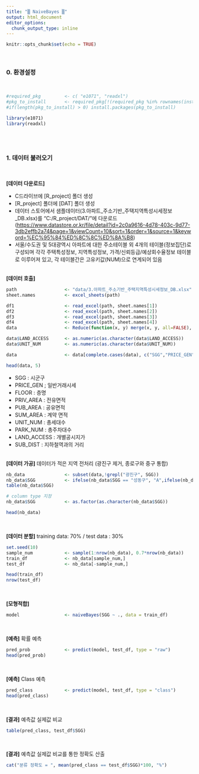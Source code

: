 ```yaml
---
title: "▒ NaiveBayes ▒"
output: html_document
editor_options: 
  chunk_output_type: inline
---
```


```r
knitr::opts_chunk$set(echo = TRUE)
```
<br /> 

### **0. 환경설정**
<br />

```r
#required_pkg         <- c( "e1071", "readxl")
#pkg_to_install       <- required_pkg[!(required_pkg %in% rownames(installed.packages()))]
#if(length(pkg_to_install) > 0) install.packages(pkg_to_install)

library(e1071)
library(readxl)
```
<br /> 
<br /> 

### **1. 데이터 불러오기 **
<br />

**[데이터 다운로드]** <br />

* C드라이브에 [R_project] 폴더 생성<br />
* [R_project] 폴더에 [DAT] 폴더 생성<br />
* 데이터 스토어에서 샘플데이터(3.아파트_주소기반_주택지역특성시세정보_DB.xlsx)를 "C:/R_project/DAT/"에 다운로드  (<https://www.datastore.or.kr/file/detail?id=2c0a9616-4d78-403c-9d77-3db2effb2a74&page=1&viewCount=10&sort=1&order=1&source=1&keyword=%EC%95%84%ED%8C%8C%ED%8A%B8>)<br />
* 서울/수도권 및 5대광역시 아파트에 대한 주소테이블 외 4개의 테이블(정보집단)로 구성되며 각각 주택특성정보, 지역특성정보, 가격/신뢰등급/예상회수율정보 테이블로 이루어져 있고, 각 테이블간은 고유키값(NUM)으로 연계되어 있음 
<br />
<br />

**[데이터 호출]** 
```r
path                  <- "data/3.아파트_주소기반_주택지역특성시세정보_DB.xlsx"
sheet.names           <- excel_sheets(path)

df1                   <- read_excel(path, sheet.names[1])
df2                   <- read_excel(path, sheet.names[2])
df3                   <- read_excel(path, sheet.names[3])
df4                   <- read_excel(path, sheet.names[4])
data                  <- Reduce(function(x, y) merge(x, y, all=FALSE), list(df1, df2, df3, df4))

data$LAND_ACCESS      <- as.numeric(as.character(data$LAND_ACCESS)) 
data$UNIT_NUM         <- as.numeric(as.character(data$UNIT_NUM)) 

data                  <- data[complete.cases(data), c("SGG","PRICE_GEN", "FLOOR", "PRIV_AREA", "PUB_AREA", "SUM_AREA","UNIT_NUM", "PARK_NUM", "LAND_ACCESS", "SUB_DIST")]   

head(data, 5)
```

* SGG : 시군구
* PRICE_GEN ; 일반거래시세
* FLOOR : 층명
* PRIV_AREA : 전유면적
* PUB_AREA : 공유면적
* SUM_AREA : 계약 면적
* UNIT_NUM : 총세대수
* PARK_NUM : 총주차대수
* LAND_ACCESS : 개별공시지가
* SUB_DIST : 지하철역과의 거리
<br />
<br />
 
**[데이터 가공]** 데이터가 적은 지역 전처리 (광진구 제거, 종로구와 중구 통합)  
```r

nb_data               <- subset(data,!grepl("광진구", SGG))
nb_data$SGG           <- ifelse(nb_data$SGG == "성동구", "A",ifelse(nb_data$SGG == "용산구", "B", "C"))
table(nb_data$SGG)

# column type 지정
nb_data$SGG           <- as.factor(as.character(nb_data$SGG))

head(nb_data)
```
<br />

**[데이터 분할]** training data: 70% / test data : 30%
```r
set.seed(10)
sample_num            <- sample(1:nrow(nb_data), 0.7*nrow(nb_data))
train_df              <- nb_data[sample_num,]
test_df               <- nb_data[-sample_num,]

head(train_df)
nrow(test_df)
```
<br /> 

**[모형적합]** 
```r
model                 <- naiveBayes(SGG ~ ., data = train_df)
```
<br /> 

**[예측]** 확률 예측
```r
pred_prob             <- predict(model, test_df, type = "raw")
head(pred_prob)
```
<br /> 

**[예측]** Class 예측
```r
pred_class            <- predict(model, test_df, type = "class")
head(pred_class)
```
<br /> 

**[결과]** 예측값 실제값 비교 
```r
table(pred_class, test_df$SGG)
```
<br /> 

**[결과]** 예측값 실제값 비교를 통한 정확도 산출
```r
cat("분류 정확도 = ", mean(pred_class == test_df$SGG)*100, "%")
```
















